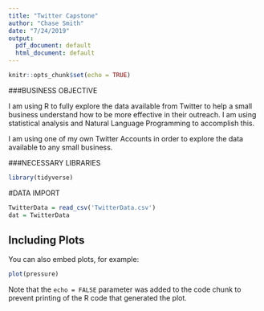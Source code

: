 ```yaml
---
title: "Twitter Capstone"
author: "Chase Smith"
date: "7/24/2019"
output:
  pdf_document: default
  html_document: default
---
```


```r
knitr::opts_chunk$set(echo = TRUE)
```

###BUSINESS OBJECTIVE

I am using R to fully explore the data available from Twitter to help a small business understand how to be more effective in their outreach.  I am using statistical analysis and Natural Language Programming to accomplish this.

I am using one of my own Twitter Accounts in order to explore the data available to any small business.


###NECESSARY LIBRARIES
```r
library(tidyverse)

```


#DATA IMPORT
```r
TwitterData = read_csv('TwitterData.csv')
dat = TwitterData
```


## Including Plots

You can also embed plots, for example:

```r
plot(pressure)
```

Note that the `echo = FALSE` parameter was added to the code chunk to prevent printing of the R code that generated the plot.
